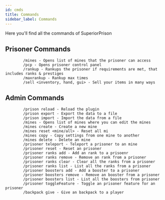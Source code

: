 ```yaml
---
id: cmds
title: Commands
sidebar_label: Commands
---
```


Here you'll find all the commands of SuperiorPrison

## Prisoner Commands
            /mines - Opens list of mines that the prisoner can access
            /pcp - Opens prisoner control panel
            /rankup - Rankups the prisoner if requirements are met, that includes ranks & prestiges
            /maxrankup - Rankup max times
            /sell <inventory, hand, gui> - Sell your items in many ways

## Admin Commands
            /prison reload - Reload the plugin
            /prison export - Export the data to a file
            /prison import - Import the data from a file
            /mines - Opens list of mines where you can edit the mines
            /mines create - Create a new mine
            /mines reset <mine/all> - Reset all mi
            /mines copy - Copy settings from one mine to another
            /mines delete - Delete an mine
            /prisoner teleport - Teleport a prisoner to an mine
            /prisoner reset - Reset an prisoner
            /prisoner ranks add - Add an rank to a prisoenr
            /prisoner ranks remove - Remove an rank from a prisoner
            /prisoner ranks clear - Clear all the ranks from a prisoner
            /prisoner ranks list - List all the ranks from a prisoner
            /prisoner boosters add - Add a booster to a prisoner
            /prisoner boosters remove - Remove an booster from a prisoner
            /prisoner boosters list - List all the boosters from prisoner
            /prisoner toggleFeature - Toggle an prisoner feature for an prisoner
            /backpack give - Give an backpack to a player


